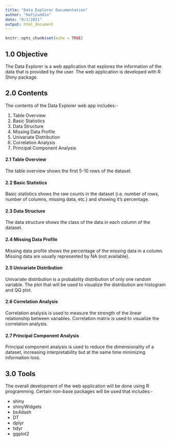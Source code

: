 ```yaml
---
title: "Data Explorer Documentation"
author: "Hafizuddin"
date: "9/1/2021"
output: html_document
---
```


```r
knitr::opts_chunk$set(echo = TRUE)
```

## 1.0 Objective

The Data Explorer is a web application that explores the information of the data that is provided by the user. The web application is developed with R Shiny package.

## 2.0 Contents

The contents of the Data Explorer web app includes:-

1. Table Overview
2. Basic Statistics
3. Data Structure
4. Missing Data Profile
5. Univariate Distribution
6. Correlation Analysis
7. Principal Component Analysis

#### 2.1 Table Overview

The table overview shows the first 5-10 rows of the dataset.

#### 2.2 Basic Statistics

Basic statistics shows the raw counts in the dataset (i.e. number of rows, number of columns, missing data, etc.) and showing it's percentage.

#### 2.3 Data Structure

The data structure shows the class of the data in each column of the dataset.

#### 2.4 Missing Data Profile

Missing data profile shows the percentage of the missing data in a column. Missing data are usually represented by NA (not available).

#### 2.5 Univariate Distribution

Univariate distribution is a probability distribution of only one random variable. The plot that will be used to visualize the distribution are histogram and QQ plot.

#### 2.6 Correlation Analysis

Correlation analysis is used to measure the strength of the linear relationship between variables. Correlation matrix is used to visualize the correlation analysis.

#### 2.7 Principal Component Analysis

Principal component analysis is used to reduce the dimensionality of a dataset, increasing interpretability but at the same time minimizing information loss.

## 3.0 Tools

The overall development of the web application will be done using R programming. Certain non-base packages will be used that includes:-

+ shiny
+ shinyWidgets
+ bs4dash
+ DT
+ dplyr
+ tidyr
+ ggplot2